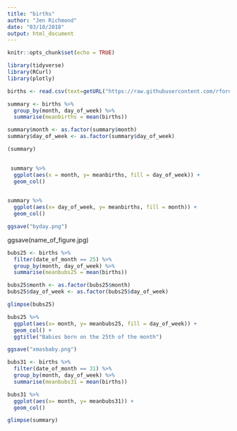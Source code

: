 ```yaml
---
title: "births"
author: "Jen Richmond"
date: "03/10/2018"
output: html_document
---
```


```r
knitr::opts_chunk$set(echo = TRUE)
```

```r
library(tidyverse)
library(RCurl)
library(plotly)
```

```r
births <- read.csv(text=getURL("https://raw.githubusercontent.com/rfordatascience/tidytuesday/master/data/2018-10-02/us_births_2000-2014.csv"), header = T)

```

```r
summary <- births %>%
  group_by(month, day_of_week) %>%
  summarise(meanbirths = mean(births))

summary$month <- as.factor(summary$month)
summary$day_of_week <- as.factor(summary$day_of_week)

(summary)
 
```

```r
 summary %>% 
  ggplot(aes(x = month, y= meanbirths, fill = day_of_week)) +
  geom_col() 
 
```

```r
summary %>%
  ggplot(aes(x= day_of_week, y= meanbirths, fill = month)) +
  geom_col()
```
```r
ggsave("byday.png")
```

ggsave(name_of_figure.jpg)

```r
bubs25 <- births %>%
  filter(date_of_month == 25) %>%
  group_by(month, day_of_week) %>%
  summarise(meanbubs25 = mean(births))
```

```r


bubs25$month <- as.factor(bubs25$month)
bubs25$day_of_week <- as.factor(bubs25$day_of_week)

glimpse(bubs25)
```

```r
bubs25 %>%
  ggplot(aes(x= month, y= meanbubs25, fill = day_of_week)) +
  geom_col() +
  ggtitle("Babies born on the 25th of the month")

ggsave("xmasbaby.png")
```

```r
bubs31 <- births %>%
  filter(date_of_month == 31) %>%
  group_by(month, day_of_week) %>%
  summarise(meanbubs31 = mean(births))

bubs31 %>%
  ggplot(aes(x= month, y= meanbubs31)) +
  geom_col()
```




```r
glimpse(summary)
```

